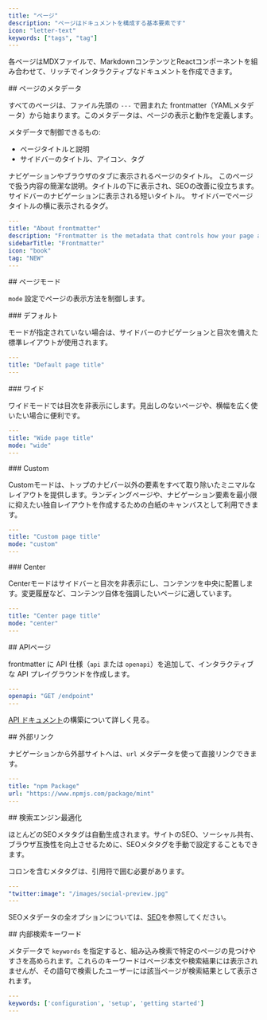 ```yaml
---
title: "ページ"
description: "ページはドキュメントを構成する基本要素です"
icon: "letter-text"
keywords: ["tags", "tag"]
---
```



各ページはMDXファイルで、MarkdownコンテンツとReactコンポーネントを組み合わせて、リッチでインタラクティブなドキュメントを作成できます。

<div id="page-metadata">
  ## ページのメタデータ
</div>

すべてのページは、ファイル先頭の `---` で囲まれた frontmatter（YAMLメタデータ）から始まります。このメタデータは、ページの表示と動作を定義します。

メタデータで制御できるもの:

* ページタイトルと説明
* サイドバーのタイトル、アイコン、タグ

<ResponseField name="title" type="string" required>
  ナビゲーションやブラウザのタブに表示されるページのタイトル。
</ResponseField>

<ResponseField name="description" type="string">
  このページで扱う内容の簡潔な説明。タイトルの下に表示され、SEOの改善に役立ちます。
</ResponseField>

<ResponseField name="sidebarTitle" type="string">
  サイドバーのナビゲーションに表示される短いタイトル。
</ResponseField>

<IconsOptional />

<ResponseField name="tag" type="string">
  サイドバーでページタイトルの横に表示されるタグ。
</ResponseField>

```yaml Example YAML frontmatter wrap
---
title: "About frontmatter"
description: "Frontmatter is the metadata that controls how your page appears and behaves"
sidebarTitle: "Frontmatter"
icon: "book"
tag: "NEW"
---
```

<div id="page-mode">
  ## ページモード
</div>

`mode` 設定でページの表示方法を制御します。

<div id="default">
  ### デフォルト
</div>

モードが指定されていない場合は、サイドバーのナビゲーションと目次を備えた標準レイアウトが使用されます。

```yaml
---
title: "Default page title"
---
```

<div id="wide">
  ### ワイド
</div>

ワイドモードでは目次を非表示にします。見出しのないページや、横幅を広く使いたい場合に便利です。

```yaml
---
title: "Wide page title"
mode: "wide"
---
```

<div id="custom">
  ### Custom
</div>

Customモードは、トップのナビバー以外の要素をすべて取り除いたミニマルなレイアウトを提供します。ランディングページや、ナビゲーション要素を最小限に抑えたい独自レイアウトを作成するための白紙のキャンバスとして利用できます。

```yaml
---
title: "Custom page title"
mode: "custom"
---
```

<div id="center">
  ### Center
</div>

Centerモードはサイドバーと目次を非表示にし、コンテンツを中央に配置します。変更履歴など、コンテンツ自体を強調したいページに適しています。

```yaml
---
title: "Center page title"
mode: "center"
---
```

<div id="api-pages">
  ## APIページ
</div>

frontmatter に API 仕様（`api` または `openapi`）を追加して、インタラクティブな API プレイグラウンドを作成します。

```yaml
---
openapi: "GET /endpoint"
---
```

[API ドキュメント](/ja/api-playground/overview)の構築について詳しく見る。

<div id="external-links">
  ## 外部リンク
</div>

ナビゲーションから外部サイトへは、`url` メタデータを使って直接リンクできます。

```yaml
---
title: "npm Package"
url: "https://www.npmjs.com/package/mint"
---
```

<div id="search-engine-optimization">
  ## 検索エンジン最適化
</div>

ほとんどのSEOメタタグは自動生成されます。サイトのSEO、ソーシャル共有、ブラウザ互換性を向上させるために、SEOメタタグを手動で設定することもできます。

<Note>
  コロンを含むメタタグは、引用符で囲む必要があります。
</Note>

```yaml
---
"twitter:image": "/images/social-preview.jpg"
---
```

SEOメタデータの全オプションについては、[SEO](/ja/settings/seo)を参照してください。

<div id="internal-search-keywords">
  ## 内部検索キーワード
</div>

メタデータで `keywords` を指定すると、組み込み検索で特定のページの見つけやすさを高められます。これらのキーワードはページ本文や検索結果には表示されませんが、その語句で検索したユーザーには該当ページが検索結果として表示されます。

```yaml
---
keywords: ['configuration', 'setup', 'getting started']
---
```